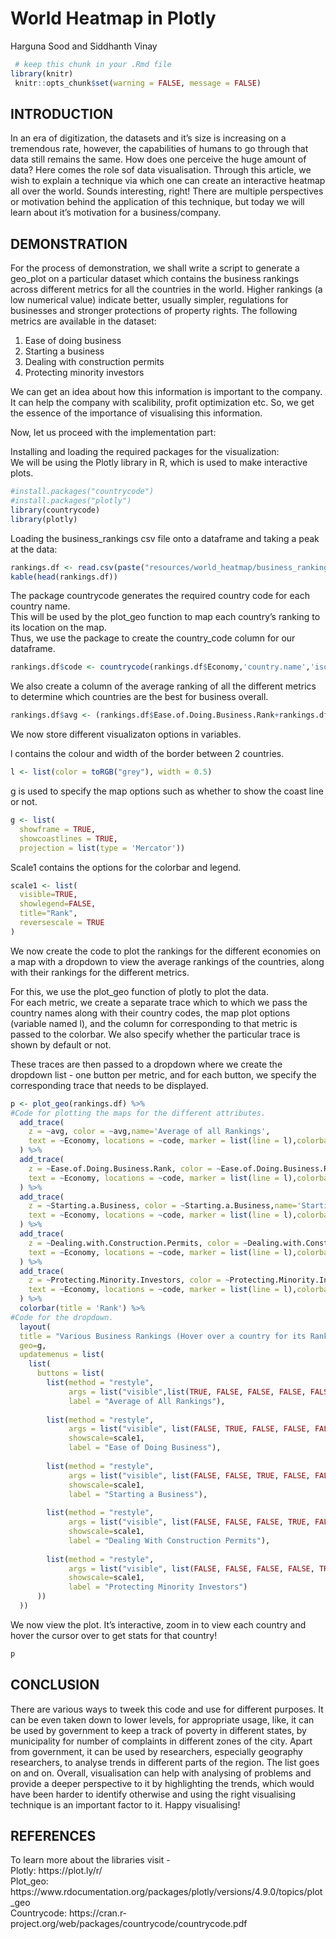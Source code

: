 # World Heatmap in Plotly

Harguna Sood and Siddhanth Vinay

```r
 # keep this chunk in your .Rmd file
library(knitr)
 knitr::opts_chunk$set(warning = FALSE, message = FALSE)
```

## INTRODUCTION  
In an era of digitization, the datasets and it's size is increasing on a tremendous rate, however, the capabilities of humans to go through that data still remains the same. How does one perceive the huge amount of data? Here comes the role sof data visualisation. Through this article, we wish to explain a technique via which one can create an interactive heatmap all over the world. Sounds interesting, right! There are multiple perspectives or motivation behind the application of this technique, but today we will learn about it's motivation for a business/company.   

## DEMONSTRATION  
For the process of demonstration, we shall write a script to generate a geo_plot on a particular dataset which contains the business rankings across different metrics for all the countries in the world. Higher rankings (a low numerical value) indicate better, usually simpler, regulations for businesses and stronger protections of property rights. The following metrics are available in the dataset:

1. Ease of doing business  
2. Starting a business    
3. Dealing with construction permits  
4. Protecting minority investors  

We can get an idea about how this information is important to the company. It can help the company with scalibility, profit optimization etc. So, we get the essence of the importance of visualising this information.  

Now, let us proceed with the implementation part:  

Installing and loading the required packages for the visualization:  
We will be using the Plotly library in R, which is used to make interactive plots.  

```r
#install.packages("countrycode")
#install.packages("plotly")
library(countrycode)
library(plotly)
```

Loading the business_rankings csv file onto a dataframe and taking a peak at the data:  

```r
rankings.df <- read.csv(paste("resources/world_heatmap/business_rankings.csv", sep=""))
kable(head(rankings.df))
```


The package countrycode generates the required country code for each country name.  
This will be used by the plot_geo function to map each country’s ranking to its location on the map.  
Thus, we use the package to create the country_code column for our dataframe.  

```r
rankings.df$code <- countrycode(rankings.df$Economy,'country.name','iso3c')
```

We also create a column of the average ranking of all the different metrics to determine which countries are the best for business overall.  

```r
rankings.df$avg <- (rankings.df$Ease.of.Doing.Business.Rank+rankings.df$Starting.a.Business+rankings.df$Dealing.with.Construction.Permits+rankings.df$Protecting.Minority.Investors)/4
```

We now store different visualizaton options in variables.  

l contains the colour and width of the border between 2 countries.  
```r
l <- list(color = toRGB("grey"), width = 0.5)
```

g is used to specify the map options such as whether to show the coast line or not.  

```r
g <- list(
  showframe = TRUE,
  showcoastlines = TRUE,
  projection = list(type = 'Mercator'))
```


Scale1 contains the options for the colorbar and legend.  

```r
scale1 <- list(
  visible=TRUE,
  showlegend=FALSE,
  title="Rank",
  reversescale = TRUE
)
```


We now create the code to plot the rankings for the different economies on a map with a dropdown to view the average rankings of the countries, along with their rankings for the different metrics.  

For this, we use the plot_geo function of plotly to plot the data.  
For each metric, we create a separate trace which to which we pass the country names along with their country codes, the map plot options (variable named l), and the column for corresponding to that metric is passed to the colorbar. We also specify whether the particular trace is shown by default or not.  


These traces are then passed to a dropdown where we create the dropdown list - one button per metric, and for each button, we specify the corresponding trace that needs to be displayed.  

```r
p <- plot_geo(rankings.df) %>%
#Code for plotting the maps for the different attributes.
  add_trace(
    z = ~avg, color = ~avg,name='Average of all Rankings',
    text = ~Economy, locations = ~code, marker = list(line = l),colorbar=list(title='Rank'),visible=TRUE
  ) %>%
  add_trace(
    z = ~Ease.of.Doing.Business.Rank, color = ~Ease.of.Doing.Business.Rank,name='Ease of doing Business',
    text = ~Economy, locations = ~code, marker = list(line = l),colorbar=list(title='Rank'),visible=FALSE
  ) %>%
  add_trace(
    z = ~Starting.a.Business, color = ~Starting.a.Business,name='Starting a  Business',
    text = ~Economy, locations = ~code, marker = list(line = l),colorbar=list(title='Rank'),visible=FALSE
  ) %>%
  add_trace(
    z = ~Dealing.with.Construction.Permits, color = ~Dealing.with.Construction.Permits,name='Dealing with Construction Permits',
    text = ~Economy, locations = ~code, marker = list(line = l),colorbar=list(title='Rank'),visible=FALSE
  ) %>%
  add_trace(
    z = ~Protecting.Minority.Investors, color = ~Protecting.Minority.Investors,name='Protecting Minority Investors',
    text = ~Economy, locations = ~code, marker = list(line = l),colorbar=list(title='Rank'),visible=FALSE
  ) %>% 
  colorbar(title = 'Rank') %>%
#Code for the dropdown.
  layout(
  title = "Various Business Rankings (Hover over a country for its Rank)",
  geo=g,
  updatemenus = list(
    list(
      buttons = list(
        list(method = "restyle",
             args = list("visible",list(TRUE, FALSE, FALSE, FALSE, FALSE)),
             label = "Average of All Rankings"),
        
        list(method = "restyle",
             args = list("visible", list(FALSE, TRUE, FALSE, FALSE, FALSE)),
             showscale=scale1,
             label = "Ease of Doing Business"),
        
        list(method = "restyle",
             args = list("visible", list(FALSE, FALSE, TRUE, FALSE, FALSE)),
             showscale=scale1,
             label = "Starting a Business"),
        
        list(method = "restyle",
             args = list("visible", list(FALSE, FALSE, FALSE, TRUE, FALSE)),
             showscale=scale1,
             label = "Dealing With Construction Permits"),
        
        list(method = "restyle",
             args = list("visible", list(FALSE, FALSE, FALSE, FALSE, TRUE)),
             showscale=scale1,
             label = "Protecting Minority Investors")
      ))
  ))
```

We now view the plot. It's interactive, zoom in to view each country and hover the cursor over to get stats for that country!

```r
p
```


## CONCLUSION    
There are various ways to tweek this code and use for different purposes. It can be even taken down to lower levels, for appropriate usage, like, it can be used by government to keep a track of poverty in different states, by municipality for number of complaints in different zones of the city. Apart from government, it can be used by researchers, especially geography researchers, to analyse trends in different parts of the region. The list goes on and on. Overall, visualisation can help with analysing of problems and provide a deeper perspective to it by highlighting the trends, which would have been harder to identify otherwise and using the right visualising technique is an important factor to it. Happy visualising!  

## REFERENCES    
To learn more about the libraries visit -   
Plotly: https://plot.ly/r/  
Plot_geo: https://www.rdocumentation.org/packages/plotly/versions/4.9.0/topics/plot_geo  
Countrycode: https://cran.r-project.org/web/packages/countrycode/countrycode.pdf  
